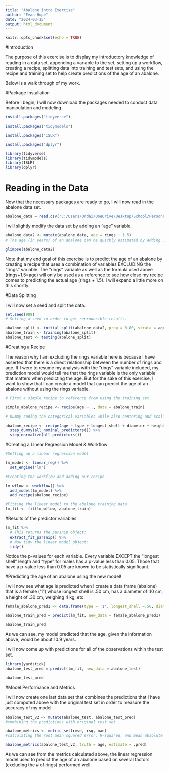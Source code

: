 ```yaml
---
title: "Abalone Intro Exercise"
author: "Evan Hope"
date: "2024-03-15"
output: html_document
---
```


```r
knitr::opts_chunk$set(echo = TRUE)
```

#Introduction

The purpose of this exercise is to display my introductory knowledge of reading
in a data set, appending a variable to the set, setting up a workflow, creating 
a recipe, splitting data into training and test sets, and using the recipe and training set to help create predictions of the age of an abalone.

Below is a walk through of my work.

#Package Installation

Before I begin, I will now download the packages needed to conduct data manipulation
and modeling. 

```r
install.packages("tidyverse")
```

```r
install.packages("tidymodels")
```

```r
install.packages("ISLR")
```

```r
install.packages("dplyr")
```

```r
library(tidyverse)
library(tidymodels)
library(ISLR)
library(dplyr)
```


# Reading in the Data
Now that the necessary packages are ready to go, I will now read in the abalone 
data set.

```r
abalone_data = read.csv("C:/Users/Ordai/OneDrive/Desktop/School/Personal Projects/Abalone Intro Exercise/abalone.csv")
```

I will slightly modify the data set by adding an "age" variable. 

```r
abalone_data2 <- mutate(abalone_data, age = rings + 1.5)
# The age (in years) of an abalone can be quickly estimated by adding 1.5 to the number of rings found within the abalone. Hence why age = rings + 1.5

glimpse(abalone_data2)
```

Note that my end goal of this exercise is to predict the age of an abalone by 
creating a recipe that uses a combination of variables EXCLUDING the "rings" 
variable. The "rings" variable as well as the formula used above (rings+1.5=age)
will only be used as a reference to see how close my recipe comes to predicting 
the actual age (rings + 1.5). I will expand a little more on this shortly.


#Data Splitting

I will now set a seed and split the data.

```r
set.seed(909)
# Setting a seed in order to get reproducible results. 

abalone_split <- initial_split(abalone_data2, prop = 0.80, strata = age)
abalone_train <- training(abalone_split)
abalone_test <- testing(abalone_split)
```

#Creating a Recipe

The reason why I am excluding the rings variable here is because I have 
asserted that there is a direct relationship between the number of rings and 
age. If I were to resume my analysis with the "rings" variable included, my prediction model would tell me that the rings variable is the only variable that matters when predicting the age. But for the sake of this exercise, I want to 
show that I can create a model that can predict the age of an abalone without 
using the rings variable.


```r
# First a simple recipe to reference from using the training set.

simple_abalone_recipe <- recipe(age ~ ., data = abalone_train)
```


```r
# Dummy coding the categorical variables while also centering and scaling the predictors...

abalone_recipe <- recipe(age ~ type + longest_shell + diameter + height + whole_weight + shucked_weight + viscera_weight + shell_weight, data = abalone_train) %>%
  step_dummy(all_nominal_predictors()) %>%
  step_normalize(all_predictors())
```


#Creating a LInear Regression Model & Workflow

```r
#Setting up a linear regression model

lm_model <- linear_reg() %>% 
  set_engine("lm")
```


```r
#Creating the workflow and adding our recipe

lm_wflow <- workflow() %>% 
  add_model(lm_model) %>% 
  add_recipe(abalone_recipe)
```


```r
#Fitting the linear model to the abalone training data
lm_fit <- fit(lm_wflow, abalone_train)
```


#Results of the predictor variables
```r
lm_fit %>% 
  # This returns the parsnip object:
  extract_fit_parsnip() %>% 
  # Now tidy the linear model object:
  tidy()
```
 
 
Notice the p-values for each variable. Every variable EXCEPT the "longest shell" length and "type" for males has a p-value less than 0.05. Those that have a
p-value less than 0.05 are known to be statistically significant. 
 
 
#Predicting the age of an abalone using the new model!

I will now see what age is predicted when I create a data frame (abalone) that 
is a female ("I") whose longest shell is .50 cm, has a diameter of .10 cm, a 
height of .30 cm, weighing 4 kg, etc.
```r
female_abalone_pred1 <- data.frame(type = 'I', longest_shell =.50, diameter = 0.10, height = 0.30, whole_weight = 4, shucked_weight = 1, viscera_weight = 2, shell_weight = 1)

abalone_train_pred = predict(lm_fit, new_data = female_abalone_pred1)

abalone_train_pred
```

As we can see, my model predicted that the age, given the information above,
would be about 10.9 years.

I will now come up with predictions for all of the observations within the 
test set.

```r
library(yardstick)
abalone_test_pred = predict(lm_fit, new_data = abalone_test)

abalone_test_pred
```


#Model Performance and Metrics

I will now create one last data set that combines the predictions that I have
just computed above with the original test set in order to measure the accuracy 
of my model.



```r
abalone_test_v2 <- mutate(abalone_test, abalone_test_pred)
#combining the predictions with original test set

abalone_metrics <- metric_set(rmse, rsq, mae)
#calculating the root mean squared error, R-squared, and mean absolute error

abalone_metrics(abalone_test_v2, truth = age, estimate = .pred)
```

As we can see from the metrics calculated above, the linear regression model 
used to predict the age of an abalone based on several factors (excluding the #
of rings) performed well.



